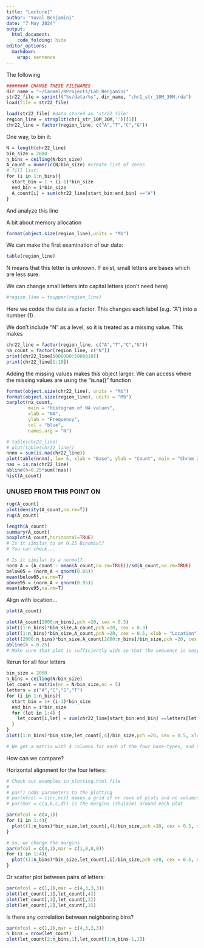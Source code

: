 ```yaml
---
title: "Lecture1"
author: "Yuval Benjamini"
date: "7 May 2024"
output:
  html_document:
    code_folding: hide
editor_options: 
  markdown: 
    wrap: sentence
---
```


The following

```r
######## CHANGE THESE FILENAMES
dir_name = "~/Carmel/RProjects/Lab_Benjamini"
str22_file = sprintf("%s/data/%s", dir_name, "chr1_str_10M_30M.rda")
load(file = str22_file)

```

```r
load(str22_file) #data stored as 'str22_file'
region_line = strsplit(chr1_str_10M_30M,'')[[1]]
chr22_line = factor(region_line, c("A","T","C","G"))
```

One way, to bin it:

```r
N = length(chr22_line)
bin_size = 2000
n_bins = ceiling(N/bin_size)
A_count = numeric(N/bin_size) #create list of zeros 
# fill list:
for (i in 1:n_bins){
  start_bin = 1 + (i-1)*bin_size
  end_bin = i*bin_size
  A_count[i] = sum(chr22_line[start_bin:end_bin] =="A")
}
```

And analyze this line

A bit about memory allocation

```r
format(object.size(region_line),units = "Mb")
```

We can make the first examination of our data:

```r
table(region_line)
```

N means that this letter is unknown.
If exist, small letters are bases which are less sure.

We can change small letters into capital letters (don't need here)

```r
#region_line = toupper(region_line)
```

Here we codde the data as a factor.
This changes each label (e.g. "A") into a number (1).

We don't include "N" as a level, so it is treated as a missing value.
This makes

```r
chr22_line = factor(region_line, c("A","T","C","G"))
na_count = factor(region_line, c("N"))
print(chr22_line[5000000:5000010])
print(chr22_line[1:10])
```

Adding the missing values makes this object larger.
We can access where the missing values are using the "is.na()" function

```r
format(object.size(chr22_line), units = "Mb")
format(object.size(region_line), units = "Mb")
barplot(na_count, 
        main = "Histogram of NA values", 
        xlab = "NA", 
        ylab = "Frequency", 
        col = "blue",
        names.arg = "N")
```

```r
# table(chr22_line)
# plot(table(chr22_line))
nnnn = sum(is.na(chr22_line))
plot(table(nnnn), lw= 5, xlab = "Base", ylab = "Count", main = "Chrom 22")
nas = is.na(chr22_line)
abline(h=0.25*sum(!nas))
hist(A_count)
```

### UNUSED FROM THIS POINT ON











```r
rug(A_count)
plot(density(A_count,na.rm=T))
rug(A_count)

length(A_count)
summary(A_count)
boxplot(A_count,horizontal=TRUE)
# Is it similar to an 0.25 Binomial?
# You can check...

# Is it similar to a normal?
norm_A = (A_count - mean(A_count,na.rm=TRUE))/sd(A_count,na.rm=TRUE)
below05 = (norm_A < qnorm(0.05))
mean(below05,na.rm=T)
above95 = (norm_A > qnorm(0.95))
mean(above95,na.rm=T)

```

Align with location...

```r
plot(A_count)

plot(A_count[2000:n_bins],pch =20, cex = 0.5)
plot((1:n_bins)*bin_size,A_count,pch =20, cex = 0.3)
plot((1:n_bins)*bin_size,A_count,pch =20, cex = 0.5, xlab = "Location")
plot((2000:n_bins)*bin_size,A_count[2000:n_bins]/bin_size,pch =20, cex = 0.5, xlab = "Location")
abline(h = 0.25)
# Make sure that plot is sufficiently wide so that the sequence is easy to see...

```

Rerun for all four letters

```r
bin_size = 2000
n_bins = ceiling(N/bin_size)
let_count = matrix(nr = N/bin_size,nc = 5)
letters = c("A","C","G","T")
for (i in 1:n_bins){
  start_bin = 1+ (i-1)*bin_size
  end_bin = i*bin_size
  for (let in 1:4) {
    let_count[i,let] = sum(chr22_line[start_bin:end_bin] ==letters[let],na.rm=TRUE)
  }
}
plot((1:n_bins)*bin_size,let_count[,4]/bin_size,pch =20, cex = 0.5, xlab = "Location")

# We get a matrix with 4 columns for each of the four base-types, and n_bins rows for each of the bins
```

How can we compare?

Horizontal alignment for the four letters:

```r
# Check out examples in plotting.html file
#
# par() adds parameters to the plotting 
# par(mfcol = c(nr,nc)) makes a grid of nr rows of plots and nc columcns of plots. Here, one column and four rows
# par(mar = c(a,b,c,d)) is the margins (shulaim) around each plot 

par(mfcol = c(4,1))
for (i in 1:4){
  plot((1:n_bins)*bin_size,let_count[,4]/bin_size,pch =20, cex = 0.5, xlab = "Location")
}

# So, we change the margins
par(mfcol = c(4,1),mar = c(1,0,0,0))
for (i in 1:4){
  plot((1:n_bins)*bin_size,let_count[,i]/bin_size,pch =20, cex = 0.5, xlab = "Location")
}

```

Or scatter plot between pairs of letters:

```r
par(mfcol = c(1,1),mar = c(4,3,3,3))
plot(let_count[,1],let_count[,4])
plot(let_count[,1],let_count[,3])
plot(let_count[,2],let_count[,3])
```

Is there any correlation between neighboring bins?

```r
par(mfcol = c(1,1),mar = c(4,3,3,3))
n_bins = nrow(let_count)
plot(let_count[2:n_bins,1],let_count[1:n_bins-1,1])

```

